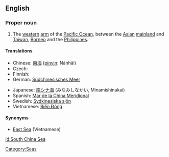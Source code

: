 ==English==

===Proper noun===
{{en-proper noun}}

# The [[western]] [[arm]] of the [[Pacific Ocean]], between the [[Asian]] [[mainland]] and [[Taiwan]], [[Borneo]] and the [[Philippines]].

====Translations====
{{top}}
* Chinese: [[南海]] ([[pinyin]]: Nánhǎi)
* Czech: {{t-|cs|Jihočínské moře|n}}
* Finnish: {{t-|fi|Etelä-Kiinanmeri}}
* German: [[Südchinesisches Meer]] {{n}}
{{mid}}
* Japanese: [[南シナ海]] (みなみしなかい, Minamishinakai)
* Spanish: [[Mar de la China Meridional]] {{m}}
* Swedish: [[Sydkinesiska sjön]] {{c}}
* Vietnamese: [[Biển Đông]]

====Synonyms====
*[[East Sea]] (Vietnamese)

[[Category:Seas]]

[[id:South China Sea]]